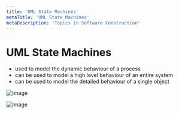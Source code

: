 ```yaml
---
title: 'UML State Machines'
metaTitle: 'UML State Machines'
metaDescription: 'Topics in Software Construction'
---
```


# UML State Machines

- used to model the dynamic behaviour of a process
- can be used to model a high level behaviour of an entire system
- can be used to model the detailed behaviour of a single object

![Image](https://upload.wikimedia.org/wikipedia/commons/thumb/c/cf/Finite_state_machine_example_with_comments.svg/1200px-Finite_state_machine_example_with_comments.svg.png)

![Image](https://conceptdraw.com/a1675c3/p1/preview/640/pict--uml-state-machine-diagram-symbols-design-elements-uml-state-machine-diagrams)
